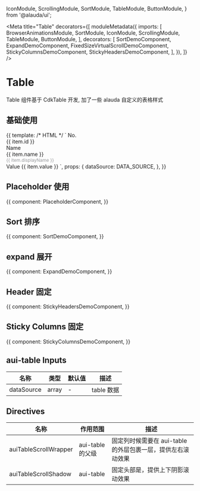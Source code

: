 

  IconModule,
  ScrollingModule,
  SortModule,
  TableModule,
  ButtonModule,
} from '@alauda/ui';

<Meta
  title="Table"
  decorators={[
    moduleMetadata({
      imports: [
        BrowserAnimationsModule,
        SortModule,
        IconModule,
        ScrollingModule,
        TableModule,
        ButtonModule,
      ],
      decorators: [
        SortDemoComponent,
        ExpandDemoComponent,
        FixedSizeVirtualScrollDemoComponent,
        StickyColumnsDemoComponent,
        StickyHeadersDemoComponent,
      ],
    }),
  ]}
/>

# Table

Table 组件基于 CdkTable 开发, 加了一些 alauda 自定义的表格样式

## 基础使用

<Canvas>
  <Story name="Basic" height="600px">
    {{
      template: /* HTML */ `
        <aui-table [dataSource]="dataSource">
          <ng-container auiTableColumnDef="id">
            <aui-table-header-cell *auiTableHeaderCellDef>
              No.
            </aui-table-header-cell>
            <aui-table-cell *auiTableCellDef="let item">
              <div>{{ item.id }}</div>
            </aui-table-cell>
          </ng-container>
          <ng-container auiTableColumnDef="name">
            <aui-table-header-cell *auiTableHeaderCellDef>
              Name
            </aui-table-header-cell>
            <aui-table-cell *auiTableCellDef="let item">
              <div>{{ item.name }}</div>
              <div style="font-size: 12px;color: #96989b;line-height: 16px;">
                {{ item.displayName }}
              </div>
            </aui-table-cell>
          </ng-container>
          <ng-container auiTableColumnDef="value">
            <aui-table-header-cell *auiTableHeaderCellDef>
              Value
            </aui-table-header-cell>
            <aui-table-cell *auiTableCellDef="let item">
              {{ item.value }}
            </aui-table-cell>
          </ng-container>
          <aui-table-header-row
            *auiTableHeaderRowDef="['id', 'name', 'value']; sticky: sticky"
          ></aui-table-header-row>
          <aui-table-row
            *auiTableRowDef="let row; columns: ['id', 'name', 'value'];"
          ></aui-table-row>
        </aui-table>
      `,
      props: {
        dataSource: DATA_SOURCE,
      },
    }}
  </Story>
</Canvas>

## Placeholder 使用

<Canvas>
  <Story name="Placeholder" height="600px">
    {{
      component: PlaceholderComponent,
    }}
  </Story>
</Canvas>

## Sort 排序

<Canvas>
  <Story name="Sort" height="540px">
    {{
      component: SortDemoComponent,
    }}
  </Story>
</Canvas>

## expand 展开

<Canvas>
  <Story name="Expand" height="600px">
    {{
      component: ExpandDemoComponent,
    }}
  </Story>
</Canvas>

## Header 固定

<Canvas>
  <Story name="Sticky Header" height="600px">
    {{
      component: StickyHeadersDemoComponent,
    }}
  </Story>
</Canvas>

## Sticky Columns 固定

<Canvas>
  <Story name="Sticky Columns" height="500px">
    {{
      component: StickyColumnsDemoComponent,
    }}
  </Story>
</Canvas>

## aui-table Inputs

| 名称       | 类型  | 默认值 | 描述       |
| ---------- | ----- | ------ | ---------- |
| dataSource | array | -      | table 数据 |

## Directives

| 名称                  | 作用范围         | 描述                                                        |
| --------------------- | ---------------- | ----------------------------------------------------------- |
| auiTableScrollWrapper | aui-table 的父级 | 固定列时候需要在 aui-table 的外层包裹一层，提供左右滚动效果 |
| auiTableScrollShadow  | aui-table        | 固定头部是，提供上下阴影滚动效果                            |
